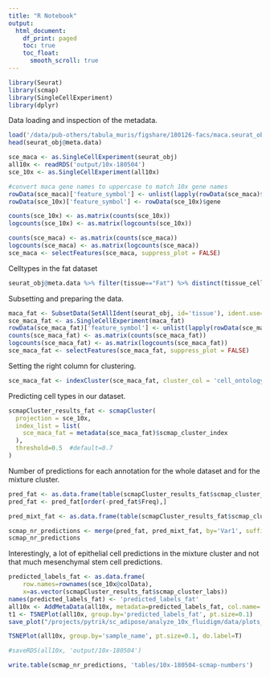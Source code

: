 ```yaml
---
title: "R Notebook"
output:
  html_document:
    df_print: paged
    toc: true
    toc_float: 
      smooth_scroll: true
---
```


```r
library(Seurat)
library(scmap)
library(SingleCellExperiment)
library(dplyr)
```

Data loading and inspection of the metadata.

```r
load('/data/pub-others/tabula_muris/figshare/180126-facs/maca.seurat_obj.facs.figshare_180126.RData')
head(seurat_obj@meta.data)
```


```r
sce_maca <- as.SingleCellExperiment(seurat_obj)
all10x <- readRDS('output/10x-180504')
sce_10x <- as.SingleCellExperiment(all10x)

#convert maca gene names to uppercase to match 10x gene names
rowData(sce_maca)['feature_symbol'] <- unlist(lapply(rowData(sce_maca)$gene, function(x){return(toupper(x))}))
rowData(sce_10x)['feature_symbol'] <- rowData(sce_10x)$gene

counts(sce_10x) <- as.matrix(counts(sce_10x))
logcounts(sce_10x) <- as.matrix(logcounts(sce_10x))

counts(sce_maca) <- as.matrix(counts(sce_maca))
logcounts(sce_maca) <- as.matrix(logcounts(sce_maca))
sce_maca <- selectFeatures(sce_maca, suppress_plot = FALSE)
```

Celltypes in the fat dataset

```r
seurat_obj@meta.data %>% filter(tissue=="Fat") %>% distinct(tissue_cell_type)
```

Subsetting and preparing the data.

```r
maca_fat <- SubsetData(SetAllIdent(seurat_obj, id='tissue'), ident.use="Fat")
sce_maca_fat <- as.SingleCellExperiment(maca_fat)
rowData(sce_maca_fat)['feature_symbol'] <- unlist(lapply(rowData(sce_maca_fat)$gene, function(x){return(toupper(x))}))
counts(sce_maca_fat) <- as.matrix(counts(sce_maca_fat))
logcounts(sce_maca_fat) <- as.matrix(logcounts(sce_maca_fat))
sce_maca_fat <- selectFeatures(sce_maca_fat, suppress_plot = FALSE)
```

Setting the right column for clustering.

```r
sce_maca_fat <- indexCluster(sce_maca_fat, cluster_col = 'cell_ontology_class')
```

Predicting cell types in our dataset.

```r
scmapCluster_results_fat <- scmapCluster(
  projection = sce_10x, 
  index_list = list(
    sce_maca_fat = metadata(sce_maca_fat)$scmap_cluster_index
  ),
  threshold=0.5  #default=0.7 
)
```

Number of predictions for each annotation for the whole dataset and for the mixture cluster.

```r
pred_fat <- as.data.frame(table(scmapCluster_results_fat$scmap_cluster_labs))
pred_fat <- pred_fat[order(-pred_fat$Freq),]

pred_mixt_fat <- as.data.frame(table(scmapCluster_results_fat$scmap_cluster_labs[which(colData(sce_10x)$res.0.5 %in% 12), 'sce_maca_fat']))

scmap_nr_predictions <- merge(pred_fat, pred_mixt_fat, by='Var1', suffixes=c('.total', '.mixture'))
scmap_nr_predictions
```

Interestingly, a lot of epithelial cell predictions in the mixture cluster and not that much mesenchymal stem cell predictions.

```r
predicted_labels_fat <- as.data.frame(
    row.names=rownames(sce_10x@colData), 
    x=as.vector(scmapCluster_results_fat$scmap_cluster_labs))
names(predicted_labels_fat) <- 'predicted_labels_fat'
all10x <- AddMetaData(all10x, metadata=predicted_labels_fat, col.name='predicted_labels_fat')
t1 <- TSNEPlot(all10x, group.by='predicted_labels_fat', pt.size=0.1)
save_plot("/projects/pytrik/sc_adipose/analyze_10x_fluidigm/data/plots_slides/scmap.pdf", t1, base_width=8, base_height = 5)
```

```r
TSNEPlot(all10x, group.by='sample_name', pt.size=0.1, do.label=T)
```


```r
#saveRDS(all10x, 'output/10x-180504')
```

```r
write.table(scmap_nr_predictions, 'tables/10x-180504-scmap-numbers')
```

